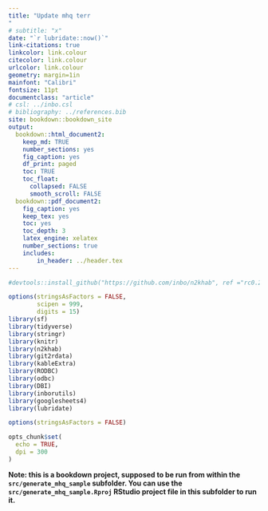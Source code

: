 ```yaml
---
title: "Update mhq terr
"
# subtitle: "x"
date: "`r lubridate::now()`"
link-citations: true
linkcolor: link.colour
citecolor: link.colour
urlcolor: link.colour
geometry: margin=1in
mainfont: "Calibri"
fontsize: 11pt
documentclass: "article"
# csl: ../inbo.csl
# bibliography: ../references.bib
site: bookdown::bookdown_site
output:
  bookdown::html_document2:
    keep_md: TRUE
    number_sections: yes
    fig_caption: yes
    df_print: paged
    toc: TRUE
    toc_float:
      collapsed: FALSE
      smooth_scroll: FALSE
  bookdown::pdf_document2:
    fig_caption: yes
    keep_tex: yes
    toc: yes
    toc_depth: 3
    latex_engine: xelatex
    number_sections: true
    includes:
        in_header: ../header.tex
---
```


```r

#devtools::install_github("https://github.com/inbo/n2khab", ref ="rc0.2")

options(stringsAsFactors = FALSE,
        scipen = 999, 
        digits = 15)
library(sf)
library(tidyverse)
library(stringr)
library(knitr)
library(n2khab)
library(git2rdata)
library(kableExtra)
library(RODBC)
library(odbc)
library(DBI)
library(inborutils)
library(googlesheets4)
library(lubridate)

options(stringsAsFactors = FALSE)

opts_chunk$set(
  echo = TRUE,
  dpi = 300
)
```

**Note: this is a bookdown project, supposed to be run from within the `src/generate_mhq_sample` subfolder. You can use the `src/generate_mhq_sample.Rproj` RStudio project file in this subfolder to run it.**





